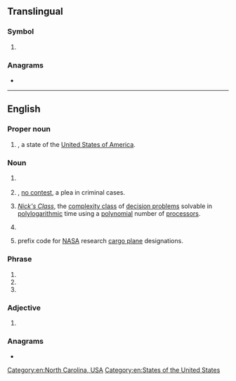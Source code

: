 {{also|N.C.|nC|.nc}}
==Translingual==

===Symbol===
{{mul-symbol}}

# {{ISO 3166|1|2|New Caledonia}}
#: {{syn|mul|NCL|qq1={{w|ISO 3166-1 alpha-3|alpha-3}}}}

===Anagrams===
* {{l|mul|CN}}

----

==English==

===Proper noun===
{{head|en|proper noun}}

# {{abbreviation of|en|[[North Carolina]]|nodot=1}}, a state of the [[United States of America]].

===Noun===
{{head|en|noun}}

# {{lb|en|chemistry}} {{abbr of|en|[[nitrocellulose]]}}
# {{lb|en|legal}} {{init of|en|nolo contendere|nodot=1}}, [[no contest]], a plea in criminal cases.
# {{lb|en|computing theory}} ''[[w:NC (complexity)|Nick's Class]]'', the [[complexity class]] of [[decision problems]] solvable in [[polylogarithmic]] time using a [[polynomial]] number of [[processor]]s.
# {{lb|en|linguistics}} {{init of|en|noun class}}
# {{lb|en|US|aviation}} prefix code for [[NASA]] research [[cargo plane]] designations.

===Phrase===
{{head|en|phrase}}
# {{init of|en|[[no]] [[change]]}}
# {{init of|en|[[no]] [[charge]]}}
# {{init of|en|[[no]] [[connection]]}}

===Adjective===
{{head|en|adjective}}

# {{lb|en|electronics|of a [[relay]]}} {{init of|en||Normally closed}}

===Anagrams===
* {{anagrams|en|a=cn|C/N|CN|c'n}}

[[Category:en:North Carolina, USA]]
[[Category:en:States of the United States]]
